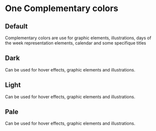 
<Meta title="Design Tokens/Colors/One" />

<style>
  {`
      * {box-sizing: border-box;}
      .h2, .h3 {margin-top: 50px;border-bottom: 0;}
      .flex {display: flex;gap: 24px;flex-wrap: wrap;justify-content: flex-start;}
      .ctn-card {box-shadow: 0px 2px 6px 0px #00000026;border-radius: 8px;}
      .name-color {font-weight: bold;}
      .name-color, .hexa-color, .variable {margin: 0;line-height: 24px;font-size: 14px;}
      .background-color {height: 100px;width: 160px;border-radius: 8px 8px 0 0;}
      .description-color {padding: 16px;width: 160px;border-radius: 0 0 8px 8px;background: #FFFFFF;box-shadow: 0px 2px 6px rgba(0, 0, 0, 0.15);}
  `}
</style>

# One Complementary colors

## Default

Complementary colors are use for graphic elements, illustrations, days of the week representation elements, calendar and some specifique titles

<div className="flex">
  <Colors color="Purple" hexa="#A348C0" nameVar="$purple" />
  <Colors color="Blue" hexa="#46AFE6" nameVar="$blue" />
  <Colors color="Green" hexa="#5AC235" nameVar="$green" />
  <Colors color="Yellow" hexa="#F1CA00" nameVar="$yellow" />
  <Colors color="Red" hexa="#FF3A55" nameVar="$red" />
  <Colors color="Orange" hexa="#FF8D2E" nameVar="$orange" />
</div>

## Dark

Can be used for hover effects, graphic elements and illustrations.

<div className="flex">
  <Colors color="Purple" hexa="#812E9C" nameVar="$purple-900" />
  <Colors color="Blue" hexa="#1E8EC9" nameVar="$blue-900" />
  <Colors color="Green" hexa="#569E1B" nameVar="$green-900" />
  <Colors color="Yellow" hexa="#DFBC09" nameVar="$yellow-900" />
  <Colors color="Red" hexa="#E31E39" nameVar="$red-900" />
  <Colors color="Orange" hexa="#F17A17" nameVar="$orange-900" />
</div>

## Light

Can be used for hover effects, graphic elements and illustrations.

<div className="flex">
  <Colors color="Purple" hexa="#C79ED5" nameVar="$purple-200" />
  <Colors color="Blue" hexa="#B2DAEF" nameVar="$blue-200" />
  <Colors color="Green" hexa="#C3E5A5" nameVar="$green-200" />
  <Colors color="Yellow" hexa="#FAEA9C" nameVar="$yellow-200" />
  <Colors color="Red" hexa="#FFB6C0" nameVar="$red-200" />
  <Colors color="Orange" hexa="#FFCBA0" nameVar="$orange-200" />
</div>

## Pale

Can be used for hover effects, graphic elements and illustrations.

<div className="flex">
  <Colors color="Purple" hexa="#FAEBFF" nameVar="$purple-100" />
  <Colors color="Blue" hexa="#E4F4FF" nameVar="$blue-100" />
  <Colors color="Green" hexa="#E7F6E0" nameVar="$green-100" />
  <Colors color="Yellow" hexa="#FFFAE3" nameVar="$yellow-100" />
  <Colors color="Red" hexa="#FFE8EA" nameVar="$red-100" />
  <Colors color="Orange" hexa="#FFEFE3" nameVar="$orange-100" />
</div>
